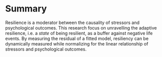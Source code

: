 # Summary

Resilience is a moderator between the causality of stressors and psychological
outcomes. This research focus on unravelling the adaptive resilience, i.e. a
*state* of being resilient, as a buffer against negative life events. By
measuring the residual of a fitted model, resiliency can be dynamically
measured while normalizing for the linear relationship of stressors and
psychological outcomes.

